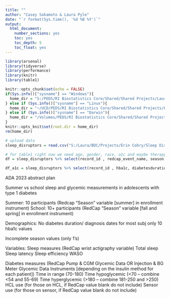 ---
title: ""
author: "Casey Sakamoto & Laura Pyle"
date: "`r format(Sys.time(), '%d %B %Y')`"
output:
  html_document:
    number_sections: yes
    toc: yes
    toc_depth: 5
    toc_float: yes
---

```{r setup, include=FALSE}
library(arsenal)
library(tidyverse)
library(performance)
library(knitr)
library(table1)

knitr::opts_chunk$set(echo = FALSE)
if(Sys.info()["sysname"] == "Windows"){
  home_dir = "S:/PEDS/RI Biostatistics Core/Shared/Shared Projects/Laura/BDC/Projects/Erin Cobry/Sleep Disruptors in t1d Adolescents"
} else if (Sys.info()["sysname"] == "Linux"){
  home_dir = "~/UCD/PEDS/RI Biostatistics Core/Shared/Shared Projects/Laura/BDC/Projects"
} else if (Sys.info()["sysname"] == "Darwin"){
  home_dir = "/Volumes/PEDS/RI Biostatistics Core/Shared/Shared Projects/Laura/BDC/Projects"
}
knitr::opts_knit$set(root.dir = home_dir)
rm(home_dir)
```

```{r data step}
# upload data
sleep_disruptors = read.csv("S:/Laura/BDC/Projects/Erin Cobry/Sleep Disruptors in t1d Adolescents/Data/SleepDisruptorsInAdo_DATA_2022-11-29_1035.csv")

# for table1 right now we need age, gender, race, a1c and maybe therapy
df = sleep_disruptors %>% select(record_id , redcap_event_name, season, age, parent_gender, race___1:race___8, hba1c, diabetesduration, insulinmethod, currenthcltech, current_cgm_use) %>% filter(redcap_event_name == "enrollment_arm_1")

df_a1c = sleep_disruptors %>% select(record_id , hba1c, diabetesduration, dxdate, enrollementdate)

```


ADA 2023 abstract plan

Summer vs school sleep and glycemic measurements in adolescents with type 1 diabetes

Summer: 10 participants (Redcap “Season” variable [summer] in enrollment instrument) 
School: 10+ participants (RedCap “Season” variable [fall and spring] in enrollment instrument)

Demographics:
No diabetes duration/ diagnosis dates for most subj
only 10 hba1c values

Incomplete season values (only 1's)

Variables:
Sleep measures (RedCap wrist actigraphy variable)
Total sleep
Sleep latency
Sleep efficiency
WASO

Diabetes measures (RedCap Pump & CGM Glycemic Data OR Injection & BG Meter Glycemic Data Instruments [depending on the insulin method for each patient])
Time in range (70-180)
Time hypoglycemic (<70 – combine <54 and 55-69)
Time hyperglycemic (>180 – combine 181-250 and >250)
HCL use (for those on HCL, if RedCap value blank do not include)
Sensor use (for those on sensor, if RedCap value blank do not include)
